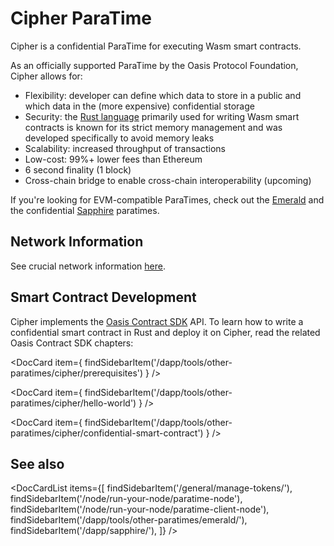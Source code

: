 
# Cipher ParaTime

Cipher is a confidential ParaTime for executing Wasm smart contracts.

As an officially supported ParaTime by the Oasis Protocol Foundation, Cipher
allows for:

* Flexibility: developer can define which data to store in a public
  and which data in the (more expensive) confidential storage
* Security: the [Rust language] primarily used for writing Wasm smart contracts
  is known for its strict memory management and was developed specifically to
  avoid memory leaks
* Scalability: increased throughput of transactions
* Low-cost: 99%+ lower fees than Ethereum
* 6 second finality (1 block)
* Cross-chain bridge to enable cross-chain interoperability (upcoming)

If you're looking for EVM-compatible ParaTimes, check out the
[Emerald](../emerald/README.mdx) and the confidential
[Sapphire](https://github.com/oasisprotocol/sapphire-paratime/blob/main/docs/README.mdx) paratimes.

[Rust language]: https://www.rust-lang.org/

## Network Information

See crucial network information [here][network].

[network]: ./network.mdx

## Smart Contract Development

Cipher implements the [Oasis Contract SDK] API. To learn how to write a
confidential smart contract in Rust and deploy it on Cipher, read the related
Oasis Contract SDK chapters:

<DocCard item={
    findSidebarItem('/dapp/tools/other-paratimes/cipher/prerequisites')
} />

<DocCard item={
    findSidebarItem('/dapp/tools/other-paratimes/cipher/hello-world')
} />

<DocCard item={
    findSidebarItem('/dapp/tools/other-paratimes/cipher/confidential-smart-contract')
} />

## See also

<DocCardList items={[
    findSidebarItem('/general/manage-tokens/'),
    findSidebarItem('/node/run-your-node/paratime-node'),
    findSidebarItem('/node/run-your-node/paratime-client-node'),
    findSidebarItem('/dapp/tools/other-paratimes/emerald/'),
    findSidebarItem('/dapp/sapphire/'),
]} />

[Oasis Contract SDK]:
  https://github.com/oasisprotocol/oasis-sdk/tree/main/contract-sdk
